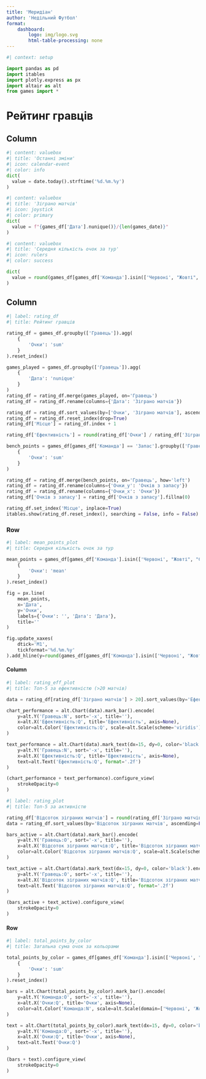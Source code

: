 ```yaml
---
title: 'Меридіан'
author: 'Недільний Футбол'
format: 
    dashboard:
        logo: img/logo.svg
        html-table-processing: none
---
```



```python
#| context: setup

import pandas as pd
import itables
import plotly.express as px
import altair as alt
from games import *
```

# Рейтинг гравців

## Column

```python
#| content: valuebox
#| title: 'Останні зміни'
#| icon: calendar-event
#| color: info
dict(
  value = date.today().strftime('%d.%m.%y')
)
```

```python
#| content: valuebox
#| title: 'Зіграно матчів'
#| icon: joystick
#| color: primary
dict(
  value = f"{games_df['Дата'].nunique()}/{len(games_date)}"
)
```

```python
#| content: valuebox
#| title: 'Середня кількість очок за тур'
#| icon: rulers
#| color: success

dict(
  value = round(games_df[games_df['Команда'].isin(['Червоні', "Жовті", "Сині"])]['Очки'].sum() / games_df.shape[0], 2)
)
```

## Column

```python
#| label: rating_df
#| title: Рейтинг гравців

rating_df = games_df.groupby(['Гравець']).agg(
    {
        'Очки': 'sum'
    }
).reset_index()

games_played = games_df.groupby(['Гравець']).agg(
    {
        'Дата': 'nunique'
    }
)
rating_df = rating_df.merge(games_played, on='Гравець')
rating_df = rating_df.rename(columns={'Дата': 'Зіграно матчів'})

rating_df = rating_df.sort_values(by=['Очки', 'Зіграно матчів'], ascending=[False, True])
rating_df = rating_df.reset_index(drop=True)
rating_df['Місце'] = rating_df.index + 1

rating_df['Ефективність'] = round(rating_df['Очки'] / rating_df['Зіграно матчів'], 2)

bench_points = games_df[games_df['Команда'] == 'Запас'].groupby(['Гравець']).agg(
    {
        'Очки': 'sum'
    }
)

rating_df = rating_df.merge(bench_points, on='Гравець', how='left')
rating_df = rating_df.rename(columns={'Очки_y': 'Очків з запасу'})
rating_df = rating_df.rename(columns={'Очки_x': 'Очки'})
rating_df['Очків з запасу'] = rating_df['Очків з запасу'].fillna(0)

rating_df.set_index('Місце', inplace=True)
itables.show(rating_df.reset_index(), searching = False, info = False)
```

### Row

```python
#| label: mean_points_plot
#| title: Середня кількість очок за тур

mean_points = games_df[games_df['Команда'].isin(['Червоні', "Жовті", "Сині"])].groupby(['Дата']).agg(
    {
        'Очки': 'mean'
    }
).reset_index()

fig = px.line(
    mean_points,
    x='Дата',
    y='Очки',
    labels={'Очки': '', 'Дата': 'Дата'},
    title=''
)

fig.update_xaxes(
    dtick='M1',
    tickformat='%d.%m.%y'
).add_hline(y=round(games_df[games_df['Команда'].isin(['Червоні', "Жовті", "Сині"])]['Очки'].sum() / games_df.shape[0], 2), line_dash='dash', line_color='red')
```

#### Column

```python
#| label: rating_eff_plot
#| title: Топ-5 за ефективністю (>20 матчів)

data = rating_df[rating_df['Зіграно матчів'] > 20].sort_values(by='Ефективність', ascending=False).head(5)

chart_performance = alt.Chart(data).mark_bar().encode(
    y=alt.Y('Гравець:N', sort='-x', title=''),
    x=alt.X('Ефективність:Q', title='Ефективність', axis=None),
    color=alt.Color('Ефективність:Q', scale=alt.Scale(scheme='viridis'), legend=None)
)

text_performance = alt.Chart(data).mark_text(dx=15, dy=0, color='black').encode(
    y=alt.Y('Гравець:N', sort='-x', title=''),
    x=alt.X('Ефективність:Q', title='Ефективність', axis=None),
    text=alt.Text('Ефективність:Q', format='.2f')
)

(chart_performance + text_performance).configure_view(
    strokeOpacity=0
)
```

```python
#| label: rating_plot
#| title: Топ-5 за активністю

rating_df['Відсоток зіграних матчів'] = round(rating_df['Зіграно матчів'] / games_df['Дата'].nunique() * 100, 2)
data = rating_df.sort_values(by='Відсоток зіграних матчів', ascending=False).head(5)

bars_active = alt.Chart(data).mark_bar().encode(
    y=alt.Y('Гравець:O', sort='-x', title=''),
    x=alt.X('Відсоток зіграних матчів:Q', title='Відсоток зіграних матчів', axis=None),
    color=alt.Color('Відсоток зіграних матчів:Q', scale=alt.Scale(scheme='viridis'), legend=None)
)

text_active = alt.Chart(data).mark_text(dx=15, dy=0, color='black').encode(
    y=alt.Y('Гравець:O', sort='-x', title=''),
    x=alt.X('Відсоток зіграних матчів:Q', title='Відсоток зіграних матчів', axis=None),
    text=alt.Text('Відсоток зіграних матчів:Q', format='.2f')
)

(bars_active + text_active).configure_view(
    strokeOpacity=0
)
```

#### Row

```python
#| label: total_points_by_color
#| title: Загальна сума очок за кольорами

total_points_by_color = games_df[games_df['Команда'].isin(['Червоні', "Жовті", "Сині"])].groupby(['Команда']).agg(
    {
        'Очки': 'sum'
    }
).reset_index()

bars = alt.Chart(total_points_by_color).mark_bar().encode(
    y=alt.Y('Команда:O', sort='-x', title=''),
    x=alt.X('Очки:Q', title='Очки', axis=None),
    color=alt.Color('Команда:N', scale=alt.Scale(domain=['Червоні', 'Жовті', 'Сині'], range=['#E15759', '#FDE725', '#0D6EFD']), legend=None)
)

text = alt.Chart(total_points_by_color).mark_text(dx=15, dy=0, color='black').encode(
    y=alt.Y('Команда:O', sort='-x', title=''),
    x=alt.X('Очки:Q', title='Очки', axis=None),
    text=alt.Text('Очки:Q')
)

(bars + text).configure_view(
    strokeOpacity=0
)
```
